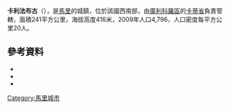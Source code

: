 {{Coord|12|57|8|N|8|10|23|W|display=title}}

'''卡利法布古'''（{{lang-fr|Kalifabougou}}），是[[馬里|馬里]]的城鎮，位於該國西南部，由[[庫利科羅區|庫利科羅區]]的[[卡蒂省|卡蒂省]]負責管轄，面積241平方公里，海拔高度416米，2009年人口4,796，人口密度每平方公里20人。

==參考資料==
*{{citation | url=http://instat.gov.ml/documentation/koulikoro.pdf | publisher=République de Mali: Institut National de la Statistique | title=Resultats Provisoires RGPH 2009 (Région de Koulikoro) | language=fr | accessdate=2015-07-22 | archive-date=2011-07-22 | archive-url=https://web.archive.org/web/20110722215741/http://instat.gov.ml/documentation/koulikoro.pdf | dead-url=no }}
*{{citation | title=Communes de la Région de Koulikoro | publisher=Ministère de l’administration territoriale et des collectivités locales, République du Mali | url=http://www.matcl.gov.ml/pdf/ComRegKoulikoro.pdf | language=fr | deadurl=yes | archiveurl=https://web.archive.org/web/20120309074136/http://www.matcl.gov.ml/pdf/ComRegKoulikoro.pdf | archivedate=2012-03-09 | accessdate=2015-07-22 }}
*{{citation | title=Plan de Sécurité Alimentaire Commune Rurale de Kalifabougou 2008-2012 | publisher=Commissariat à la Sécurité Alimentaire, République du Mali, USAID-Mali | year=2008 | url=http://www.aec.msu.edu/fs2/mali_fd_strtgy/plans/koulikoro/kati/P_S_A_kalifabougou.pdf | language=fr | deadurl=yes | archiveurl=https://web.archive.org/web/20120905205424/http://www.aec.msu.edu/fs2/mali_fd_strtgy/plans/koulikoro/kati/P_S_A_kalifabougou.pdf | archivedate=2012年9月5日 | df= | accessdate=2015年7月22日 }}

{{庫利科羅區}}

[[Category:馬里城市|Category:馬里城市]]


{{Mali-geo-stub}}